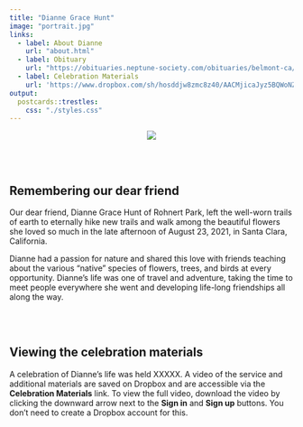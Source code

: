 ```yaml
---
title: "Dianne Grace Hunt"
image: "portrait.jpg"
links:
  - label: About Dianne
    url: "about.html"
  - label: Obituary 
    url: "https://obituaries.neptune-society.com/obituaries/belmont-ca/dianne-hunt-10325369"
  - label: Celebration Materials
    url: 'https://www.dropbox.com/sh/hosddjw8zmc8z40/AACMjicaJyz5BQWoNZYg41hCa?dl=0'
output:
  postcards::trestles:
    css: "./styles.css"
---
```

<center>
![](portrait.jpg)
</center>

<br><br>

## Remembering our dear friend
Our dear friend, Dianne Grace Hunt of Rohnert Park, left the well-worn trails of earth to eternally hike new trails and walk among the beautiful flowers she loved so much in the late afternoon of August 23, 2021, in Santa Clara, California.


Dianne had a passion for nature and shared this love with friends teaching about the various “native” species of flowers, trees, and birds at every opportunity. Dianne’s life was one of travel and adventure, taking the time to meet people everywhere she went and developing life-long friendships all along the way.

<br><br>

## Viewing the celebration materials

A celebration of Dianne's life was held XXXXX.  A video of the service and additional materials are saved on Dropbox and are accessible via the **Celebration Materials** link.  To view the full video, download the video by clicking the downward arrow next to the **Sign in** and **Sign up** buttons.  You don't need to create a Dropbox account for this.